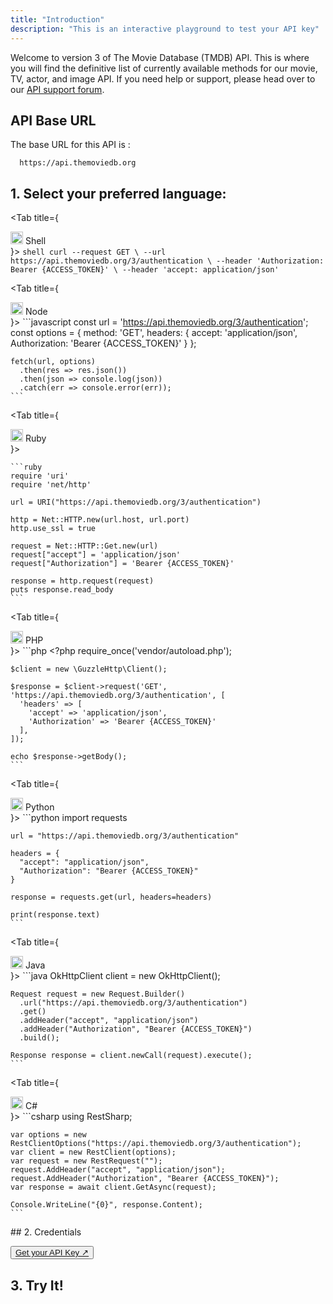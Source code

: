 ```yaml
---
title: "Introduction"
description: "This is an interactive playground to test your API key"
---
```


Welcome to version 3 of The Movie Database (TMDB) API.
This is where you will find the definitive list of currently available methods for our movie, TV, actor, and image API.
If you need help or support, please head over to our [API support forum](https://www.themoviedb.org/talk/category/5047958519c29526b50017d6).

## API Base URL
 The base URL for this API is :
```shell
  https://api.themoviedb.org
```

## 1. Select your preferred language:

<Tabs>

  <Tab title={
    <div className="flex items-center gap-2">
      <img src="https://cdn.jsdelivr.net/gh/devicons/devicon/icons/bash/bash-original.svg" width="20" height="20" />
      Shell
    </div>
  }>
    ```shell
    curl --request GET \
        --url https://api.themoviedb.org/3/authentication \
        --header 'Authorization: Bearer {ACCESS_TOKEN}' \
        --header 'accept: application/json'
    ```
  </Tab>

  <Tab title={
    <div className="flex items-center gap-2">
      <img src="https://cdn.jsdelivr.net/gh/devicons/devicon/icons/nodejs/nodejs-original.svg" width="20" height="20" />
      Node
    </div>
  }>
    ```javascript
    const url = 'https://api.themoviedb.org/3/authentication';
    const options = {
      method: 'GET',
      headers: {
        accept: 'application/json',
        Authorization: 'Bearer {ACCESS_TOKEN}'
      }
    };

    fetch(url, options)
      .then(res => res.json())
      .then(json => console.log(json))
      .catch(err => console.error(err));
    ```
  </Tab>

  <Tab title={
    <div className="flex items-center gap-2">
      <img src="https://cdn.jsdelivr.net/gh/devicons/devicon/icons/ruby/ruby-original.svg" width="20" height="20" />
      Ruby
    </div>
  }>
  
    ```ruby
    require 'uri'
    require 'net/http'

    url = URI("https://api.themoviedb.org/3/authentication")

    http = Net::HTTP.new(url.host, url.port)
    http.use_ssl = true

    request = Net::HTTP::Get.new(url)
    request["accept"] = 'application/json'
    request["Authorization"] = 'Bearer {ACCESS_TOKEN}'

    response = http.request(request)
    puts response.read_body
    ```
  </Tab>

  <Tab title={
    <div className="flex items-center gap-2">
      <img src="https://cdn.jsdelivr.net/gh/devicons/devicon/icons/php/php-original.svg" width="20" height="20" />
      PHP
    </div>
  }>
    ```php
    <?php
    require_once('vendor/autoload.php');

    $client = new \GuzzleHttp\Client();

    $response = $client->request('GET', 'https://api.themoviedb.org/3/authentication', [
      'headers' => [
        'accept' => 'application/json',
        'Authorization' => 'Bearer {ACCESS_TOKEN}'
      ],
    ]);

    echo $response->getBody();
    ```
  </Tab>

  <Tab title={
    <div className="flex items-center gap-2">
      <img src="https://cdn.jsdelivr.net/gh/devicons/devicon/icons/python/python-original.svg" width="20" height="20" />
      Python
    </div>
  }>
    ```python
    import requests

    url = "https://api.themoviedb.org/3/authentication"

    headers = {
      "accept": "application/json",
      "Authorization": "Bearer {ACCESS_TOKEN}"
    }

    response = requests.get(url, headers=headers)

    print(response.text)
    ```
  </Tab>

  <Tab title={
    <div className="flex items-center gap-2">
      <img src="https://cdn.jsdelivr.net/gh/devicons/devicon/icons/java/java-original.svg" width="20" height="20" />
      Java
    </div>
  }>
    ```java
    OkHttpClient client = new OkHttpClient();

    Request request = new Request.Builder()
      .url("https://api.themoviedb.org/3/authentication")
      .get()
      .addHeader("accept", "application/json")
      .addHeader("Authorization", "Bearer {ACCESS_TOKEN}")
      .build();

    Response response = client.newCall(request).execute();
    ```
  </Tab>

  <Tab title={
    <div className="flex items-center gap-2">
      <img src="https://cdn.jsdelivr.net/gh/devicons/devicon/icons/csharp/csharp-original.svg" width="20" height="20" />
      C#
    </div>
  }>
    ```csharp
    using RestSharp;

    var options = new RestClientOptions("https://api.themoviedb.org/3/authentication");
    var client = new RestClient(options);
    var request = new RestRequest("");
    request.AddHeader("accept", "application/json");
    request.AddHeader("Authorization", "Bearer {ACCESS_TOKEN}");
    var response = await client.GetAsync(request);

    Console.WriteLine("{0}", response.Content);
    ```
  </Tab>

</Tabs>
## 2. Credentials
<Card >

  <button className="api-key"><a href="https://www.themoviedb.org/login">Get your API Key ↗</a></button>

   
</Card>

## 3. Try It!
<CardGroup cols={1}>
  <Card title="Authorize Your API Key" href="/api-reference/authentication" icon="arrow-up-right" horizontal>
  </Card>
</CardGroup>


